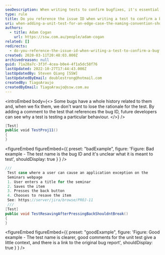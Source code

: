 ```yaml
---
seoDescription: When writing tests to confirm bugfixes, it's essential to reference the issue ID in the test name and comments. This provides context for future developers, helping them understand why a particular test exists.
type: rule
title: Do you reference the issue ID when writing a test to confirm a bugfix?
uri: when-adding-a-unit-test-for-an-edge-case-the-naming-convention-should-be-the-issue-id
authors:
  - title: Adam Cogan
    url: https://ssw.com.au/people/adam-cogan
related: []
redirects:
  - do-you-reference-the-issue-id-when-writing-a-test-to-confirm-a-bugfix
created: 2020-03-11T20:48:03.000Z
archivedreason: null
guid: 71a28a7c-3f3f-4cea-b0e4-4f1a5dc58f76
lastUpdated: 2022-10-27T17:44:43.000Z
lastUpdatedBy: Steven Qiang [SSW]
lastUpdatedByEmail: doublestrong@hotmail.com
createdBy: TiagoAraujo
createdByEmail: TiagoAraujo@ssw.com.au
---
```


<introEmbed
  body={<>
Some bugs have a whole history related to them and, when we fix them, we don't want to lose the rationale for the test. By adding a comment to the test that references the bug ID, future developers can see why a test is testing a particular behaviour.
  </>}
/>
```cs
[Test]
public void TestProj11()
{
}
```

<figureEmbed figureEmbed={{
  preset: "badExample",
  figure: 'Figure: Bad example - The test name is the bug ID and it\'s unclear what it is meant to test',
  shouldDisplay: true
} } />


```cs
///
 Test case where a user can cause an application exception on the
 Seminars webpage
 1. User enters a title for the seminar
 2. Saves the item
 3. Presses the back button
 4. Chooses to resave the item
 See: https://server/jira/browse/PROJ-11
 ///
[Test]
public void TestResavingAfterPressingBackShouldntBreak()
{
}
```

<figureEmbed figureEmbed={{
  preset: "goodExample",
  figure: 'Figure: Good example - The test name is clearer, good comments for the unit test give a little context, and there is a link to the original bug report',
  shouldDisplay: true
} } />
